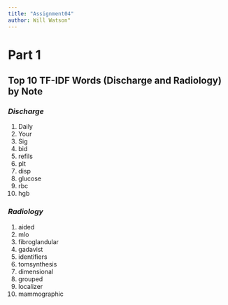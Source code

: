 ```yaml
---
title: "Assignment04"
author: Will Watson"
---
```


# Part 1

## Top 10 TF-IDF Words (Discharge and Radiology) by Note

### *Discharge*

1.  Daily
2.  Your
3.  Sig
4.  bid
5.  refils
6.  plt
7.  disp
8.  glucose
9.  rbc
10. hgb

### *Radiology*

1.  aided
2.  mlo
3.  fibroglandular
4.  gadavist
5.  identifiers
6.  tomsynthesis
7.  dimensional
8.  grouped
9.  localizer
10. mammographic
